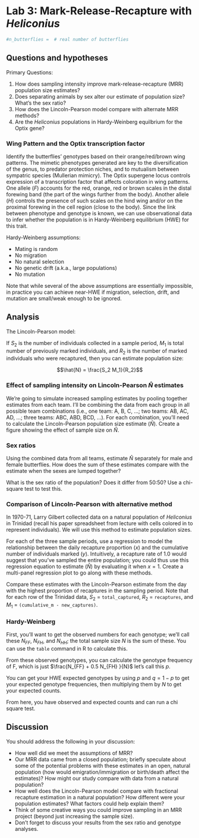 # Lab 3: Mark-Release-Recapture with *Heliconius* {#Lab_MRR}

```r
#n_butterflies =  # real number of butterflies
```

## Questions and hypotheses

Primary Questions:

1. How does sampling intensity improve mark-release-recapture (MRR) population size estimates? 
2. Does separating animals by sex alter our estimate of population size? What's the sex ratio?
3. How does the Lincoln-Pearson model compare with alternate MRR methods?
4. Are the *Heliconius* populations in Hardy-Weinberg equilbrium for the Optix gene?

### Wing Pattern and the Optix transcription factor

Identify the butterflies' genotypes based on their orange/red/brown wing patterns.
The mimetic phenotypes generated are key to the diversification of the genus, to predator protection niches, and to mutualism between sympatric species (Mullerian mimicry).
The Optix supergene locus controls expression of a transcription factor that affects coloration in wing patterns. 
One allele ($F$) accounts for the red, orange, red or brown scales in the distal forewing band (the part of the wings further from the body).
Another allele ($H$) controls the presence of such scales on the hind wing and/or on the proximal forewing in the cell region (close to the body).
Since the link between phenotype and genotype is known, we can use observational data to infer whether the population is in Hardy-Weinberg equilibrium (HWE) for this trait.

Hardy-Weinberg assumptions:

- Mating is random
- No migration
- No natural selection
- No genetic drift (a.k.a., large populations)
- No mutation

Note that while several of the above assumptions are essentially impossible, in practice you can achieve near-HWE if migration, selection, drift, and mutation are small/weak enough to be ignored. 

## Analysis

The Lincoln-Pearson model:

If $S_2$ is the number of individuals collected in a sample period, $M_1$ is total number of previously marked individuals, and $R_2$ is the number of marked individuals who were recaptured, then you can estimate population size:

$$\hat{N} = \frac{S_2 M_1}{R_2}$$


### Effect of sampling intensity on Lincoln-Pearson $\hat{N}$ estimates

We're going to simulate increased sampling estimates by pooling together estimates from each team.
I'll be combining the data from each group in all possible team combinations (i.e., one team: A, B, C, ...; two teams: AB, AC, AD, ...; three teams: ABC, ABD, BCD, ...).
For each combination, you'll need to calculate the Lincoln-Pearson population size estimate $(\hat{N})$.
Create a figure showing the effect of sample size on $\hat{N}$.

### Sex ratios

Using the combined data from all teams, estimate $\hat{N}$ separately for male and female butterflies. How does the sum of these estimates compare with the estimate when the sexes are lumped together?

What is the sex ratio of the population?  Does it differ from 50:50?  Use a chi-square test to test this.

### Comparison of Lincoln-Pearson with alternative method

In 1970-71, Larry Gilbert collected data on a natural population of *Heliconius* in Trinidad (recall his paper spreadsheet from lecture with cells colored in to represent individuals). We will use this method to estimate population sizes.

For each of the three sample periods, use a regression to model the relationship between the daily recapture proportion $(x)$ and the cumulative number of individuals marked $(y)$.
Intuitively, a recapture rate of 1.0 would suggest that you've sampled the entire population; you could thus use this regression equation to estimate $(\hat{N})$ by evaluating it when $x=1$. 
Create a multi-panel regression plot to go along with these methods.

Compare these estimates with the Lincoln-Pearson estimate from the day with the highest proportion of recaptures in the sampling period. 
Note that for each row of the Trinidad data, $S_2$ = `total_captured`, $R_2$ = `recaptures`, and $M_1$ = `(cumulative_m - new_captures)`. 

### Hardy-Weinberg

First, you'll want to get the observed numbers for each genotype; we'll call these $N_{FF}$, $N_{FH}$, and $N_{HH}$; the total sample size $N$ is the sum of these. 
You can use the `table` command in R to calculate this. 

From these observed genotypes, you can calculate the genotype frequency of F, which is just $\frac{N_{FF} + 0.5 N_{FH} }{N}$  let's call this $p$.  

You can get your HWE expected genotypes by using $p$ and $q=1-p$ to get your expected genotype frequencies, then multiplying them by $N$ to get your expected counts.

From here, you have observed and expected counts and can run a chi square test.

## Discussion

You should address the following in your discussion:

- How well did we meet the assumptions of MRR?
- Our MRR data came from a closed population; briefly speculate about some of the potential problems with these estimates in an open, natural population (how would emigration/immigration or birth/death affect the estimates)? How might our study compare with data from a natural population?
- How well does the Lincoln-Pearson model compare with fractional recapture estimation in a natural population? How different were your population estimates? What factors could help explain them?
- Think of some creative ways you could improve sampling in an MRR project (beyond just increasing the sample size).  
- Don't forget to discuss your results from the sex ratio and genotype analyses.
